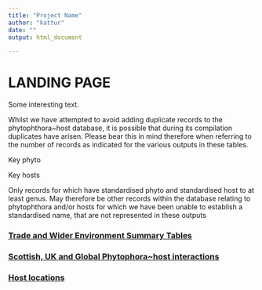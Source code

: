 ```yaml
---
title: "Project Name"
author: "kattur"
date: ""
output: html_document

---
```


# LANDING PAGE


Some interesting text.

Whilst we have attempted to avoid adding duplicate records to the phytophthora~host database, it is possible that during its compilation duplicates have arisen. Please bear this in mind therefore when referring to the number of records as indicated for the various outputs in these tables.


Key phyto

Key hosts


Only records for which have standardised phyto and standardised host to at least genus.
May therefore be other records within the database relating to phytophthora and/or hosts for which we have been unable to establish a standardised name, that are not represented in these outputs

### [Trade and Wider Environment Summary Tables](<trade_widerEnv_summary.html>) 



### [Scottish, UK and Global Phytophora~host interactions](<location_summary.html>) 


### [Host locations](<host_locations.html>) 


<br>


